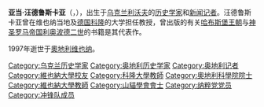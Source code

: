 {{unreferenced|time=2017-08-23T05:22:53+00:00}}
{{expand German|time=2017-07-24T20:39:07+00:00 }}
'''亚当·汪德鲁斯卡亚'''（{{lang-de|Adam Wandruszka}}，{{bd|1914年|8月6日|1997年|7月9日}}），出生于[[乌克兰|乌克兰]][[利沃夫|利沃夫]]的[[历史学家|历史学家]]和[[新闻记者|新闻记者]]。汪德鲁斯卡亚曾在维也纳当地及[[德国|德国]][[科隆|科隆]]的大学担任教授，曾出版的有关[[哈布斯堡王朝|哈布斯堡王朝]]与[[神圣罗马帝国|神圣罗马帝国]][[利奥波德二世_(神圣罗马帝国)|利奥波德二世]]的书籍是其代表作。

1997年逝世于[[奧地利|奧地利]][[维也纳|维也纳]]。

{{Authority control}}
{{DEFAULTSORT:Wandruszka, Adam}}
[[Category:乌克兰历史学家|Category:乌克兰历史学家]]
[[Category:奥地利历史学家|Category:奥地利历史学家]]
[[Category:奥地利记者|Category:奥地利记者]]
[[Category:維也納大學校友|Category:維也納大學校友]]
[[Category:科隆大學教師|Category:科隆大學教師]]
[[Category:奧地利科學院院士|Category:奧地利科學院院士]]
[[Category:維也納大學教師|Category:維也納大學教師]]
[[Category:山貓學會會士|Category:山貓學會會士]]
[[Category:纳粹党党员|Category:纳粹党党员]]
[[Category:冲锋队成员|Category:冲锋队成员]]
{{奥地利人物小作品}}
